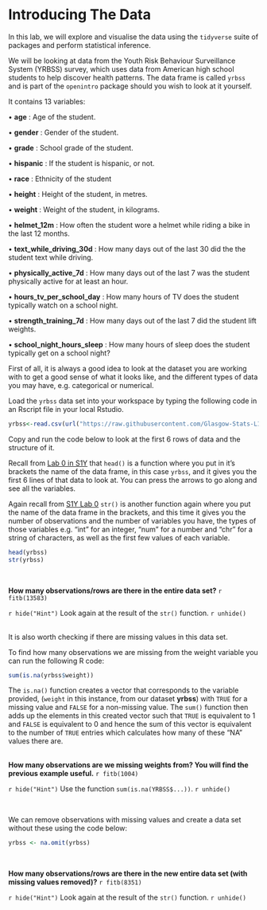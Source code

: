 # Introducing The Data {-}

In this lab, we will explore and visualise the data using the `tidyverse` suite of packages and perform statistical inference.

We will be looking at data from the Youth Risk Behaviour Surveillance System (YRBSS) survey, which uses data from American high school students to help discover health patterns. The data frame is called `yrbss` and is part of the `openintro` package should you wish to look at it yourself.

It contains 13 variables:

• **age** : Age of the student.	

• **gender** : Gender of the student.	 

• **grade** : School grade of the student.

• **hispanic** : If the student is hispanic, or not.	

• **race** : Ethnicity of the student 

• **height** : Height of the student, in metres.	 

• **weight** : Weight of the student, in kilograms.	

• **helmet_12m** : How often the student wore a helmet while riding a bike in the last 12 months.	

• **text_while_driving_30d** : How many days out of the last 30 did the the student text while driving.

• **physically_active_7d** : How many days out of the last 7 was the student physically active for at least an hour. 

• **hours_tv_per_school_day** : How many hours of TV does the student typically watch on a school night. 

• **strength_training_7d** : How many days out of the last 7 did the student lift weights.

• **school_night_hours_sleep** : How many hours of sleep does the student typically get on a school night?

First of all, it is always a good idea to look at the dataset you are working with to get a good sense of what it looks like, and the different types of data you may have, e.g. categorical or numerical.

Load the `yrbss` data set into your workspace by typing the following code in an Rscript file in your local Rstudio.

```r
yrbss<-read.csv(url("https://raw.githubusercontent.com/Glasgow-Stats-L1-L2/S1Z_Lab1/main/data/yrbss.csv"))
```

Copy and run the code below to look at the first 6 rows of data and the structure of it.

Recall from <a href="https://stats-glasgow.shinyapps.io/S1YZ_Lab_0_2021_no1/" target="_blank">Lab 0 in S1Y</a> that `head()` is a function where you put in it's brackets the name of the data frame, in this case `yrbss`, and it gives you the first 6 lines of that data to look at. You can press the arrows to go along and see all the variables.

Again recall from <a href="https://stats-glasgow.shinyapps.io/S1YZ_Lab_0_2021_no1/" target="_blank">S1Y Lab 0</a> `str()` is another function again where you put the name of the data frame in the brackets, and this time it gives you the number of observations and the number of variables you have, the types of those variables e.g. "int" for an integer, "num" for a number and "chr" for a string of characters, as well as the first few values of each variable.

```r
head(yrbss)
str(yrbss)
```

<br>

**How many observations/rows are there in the entire data set?**
`r fitb(13583)`

`r hide("Hint")`
Look again at the result of the `str()` function.
`r unhide()`

<br>
It is also worth checking if there are missing values in this data set.

To find how many observations we are missing from the weight variable you can run the following R code:

```r
sum(is.na(yrbss$weight))
```

The `is.na()` function creates a vector that corresponds to the variable provided, (`weight` in this instance, from our dataset **yrbss**) with `TRUE` for a missing value and `FALSE` for a non-missing value. The `sum()` function then adds up the elements in this created vector such that `TRUE` is equivalent to 1 and `FALSE` is equivalent to 0 and hence the sum of this vector is equivalent to the number of `TRUE` entries which calculates how many of these "NA" values there are.

<br>
**How many observations are we missing weights from? You will find the previous example useful.**
`r fitb(1004)`

`r hide("Hint")`
Use the function `sum(is.na(YRBSS$...))`.
`r unhide()`

<br>

We can remove observations with missing values and create a data set without these using the code below:

```r
yrbss <- na.omit(yrbss)
```
<br>


**How many observations/rows are there in the new entire data set (with missing values removed)?**
`r fitb(8351)`

`r hide("Hint")`
Look again at the result of the `str()` function.
`r unhide()`
